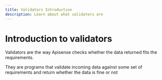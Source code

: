 ---
title: Validators Introduction
description: Learn about what validators are
---

# Introduction to validators

Validators are the way Apisense checks whether the data returned fits the requirements.

They are programs that validate incoming data against some set of requirements and return whether the data is fine or not

